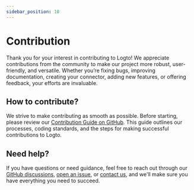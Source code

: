 ```yaml
---
sidebar_position: 10
---
```


# Contribution

Thank you for your interest in contributing to Logto! We appreciate contributions from the community to make our project more robust, user-friendly, and versatile. Whether you’re fixing bugs, improving documentation, creating your connector, adding new features, or offering feedback, your efforts are invaluable.

## How to contribute?

We strive to make contributing as smooth as possible. Before starting, please review our [Contribution Guide on GitHub](https://github.com/logto-io/logto/blob/master/.github/CONTRIBUTING.md). This guide outlines our processes, coding standards, and the steps for making successful contributions to Logto.

## Need help?

If you have questions or need guidance, feel free to reach out through our [GitHub discussions](https://github.com/logto-io/logto/discussions), [open an issue](https://github.com/logto-io/logto/issues), or [contact us](https://logto.io/contact), and we'll make sure you have everything you need to succeed.
